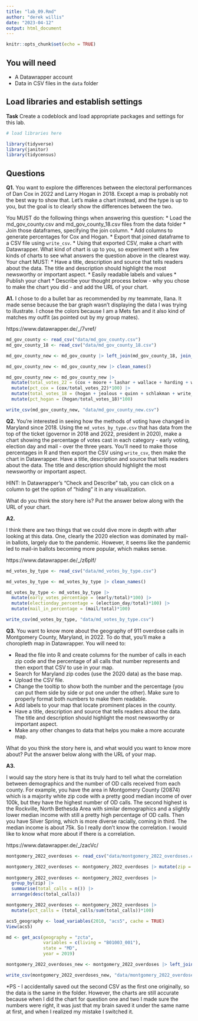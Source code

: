 ```yaml
---
title: "lab_09.Rmd"
author: "derek willis"
date: "2023-04-12"
output: html_document
---
```


```r
knitr::opts_chunk$set(echo = TRUE)
```

## You will need

-   A Datawrapper account
-   Data in CSV files in the `data` folder

## Load libraries and establish settings

**Task** Create a codeblock and load appropriate packages and settings for this lab.

```r
# load libraries here

library(tidyverse)
library(janitor)
library(tidycensus)
```

## Questions

**Q1.** You want to explore the differences between the electoral performances of Dan Cox in 2022 and Larry Hogan in 2018. Except a map is probably not the best way to show that. Let's make a chart instead, and the type is up to you, but the goal is to clearly show the differences between the two.

You MUST do the following things when answering this question: \* Load the md_gov_county.csv and md_gov_county_18.csv files from the data folder \* Join those dataframes, specifying the join column. \* Add columns to generate percentages for Cox and Hogan. \* Export that joined dataframe to a CSV file using `write_csv`. \* Using that exported CSV, make a chart with Datawrapper. What kind of chart is up to you, so experiment with a few kinds of charts to see what answers the question above in the clearest way. Your chart MUST: \* Have a title, description and source that tells readers about the data. The title and description should highlight the most newsworthy or important aspect. \* Easily readable labels and values \* Publish your chart \* Describe your thought process below - why you chose to make the chart you did - and add the URL of your chart.

**A1.**
I chose to do a bullet bar as recommended by my teammate, Ilana. It made sense because the bar graph wasn't displaying the data I was trying to illustrate. I chose the colors because I am a Mets fan and it also kind of matches my outfit (as pointed out by my group mates).

https://www.datawrapper.de/_/7vref/

```r
md_gov_county <- read_csv("data/md_gov_county.csv")
md_gov_county_18 <- read_csv("data/md_gov_county_18.csv")

md_gov_county_new <- md_gov_county |> left_join(md_gov_county_18, join_by("GEOID", "County"))

md_gov_county_new <- md_gov_county_new |> clean_names()

md_gov_county_new <- md_gov_county_new |> 
  mutate(total_votes_22 = (cox + moore + lashar + wallace + harding + write_ins_x)) |>
  mutate(pct_cox = (cox/total_votes_22)*100) |>
  mutate(total_votes_18 = (hogan + jealous + quinn + schlakman + write_ins_y)) |>
  mutate(pct_hogan = (hogan/total_votes_18)*100)

write_csv(md_gov_county_new, "data/md_gov_county_new.csv")


```

**Q2.** You're interested in seeing how the methods of voting have changed in Maryland since 2018. Using the `md_votes_by_type.csv` that has data from the top of the ticket (governor in 2018 and 2022, president in 2020), make a chart showing the percentage of votes cast in each category - early voting, election day and mail - over the three years. You'll need to make those percentages in R and then export the CSV using `write_csv`, then make the chart in Datawrapper. Have a title, description and source that tells readers about the data. The title and description should highlight the most newsworthy or important aspect.

HINT: In Datawrapper's "Check and Describe" tab, you can click on a column to get the option of "hiding" it in any visualization.

What do you think the story here is? Put the answer below along with the URL of your chart.

**A2.**

I think there are two things that we could dive more in depth with after looking at this data. One, clearly the 2020 election was dominated by mail-in ballots, largely due to the pandemic. However, it seems like the pandemic led to mail-in ballots becoming more popular, which makes sense. 

https://www.datawrapper.de/_/z6pIf/

```r
md_votes_by_type <- read_csv("data/md_votes_by_type.csv") 

md_votes_by_type <- md_votes_by_type |> clean_names()

md_votes_by_type <- md_votes_by_type |>
  mutate(early_votes_percentage = (early/total)*100) |>
  mutate(electionday_percentage = (election_day/total)*100) |>
  mutate(mail_in_percentage = (mail/total)*100)

write_csv(md_votes_by_type, "data/md_votes_by_type.csv")
```

**Q3.** You want to know more about the geography of 911 overdose calls in Montgomery County, Maryland, in 2022. To do that, you'll make a choropleth map in Datawrapper. You will need to:

-   Read the file into R and create columns for the number of calls in each zip code and the percentage of all calls that number represents and then export that CSV to use in your map.
-   Search for Maryland zip codes (use the 2020 data) as the base map.
-   Upload the CSV file.
-   Change the tooltip to show both the number and the percentage (you can put them side by side or put one under the other). Make sure to properly format both numbers to make them readable.
-   Add labels to your map that locate prominent places in the county.
-   Have a title, description and source that tells readers about the data. The title and description should highlight the most newsworthy or important aspect.
-   Make any other changes to data that helps you make a more accurate map.

What do you think the story here is, and what would you want to know more about? Put the answer below along with the URL of your map.

**A3.**

I would say the story here is that its truly hard to tell what the correlation between demographics and the number of OD calls received from each county. For example, you have the area in Montgomery County (20874) which is a majority white zip code with a pretty good median income of over 100k, but they have the highest number of OD calls. The second highest is the Rockville, North Bethesda Area with similar demographics and a slightly lower median income with still a pretty high percentage of OD calls. Then you have Silver Spring, which is more diverse racially, coming in third. The median income is about 75k. So I really don't know the correlation. I would like to know what more about if there is a correlation. 

https://www.datawrapper.de/_/zacVc/

```r
montgomery_2022_overdoses <- read_csv("data/montgomery_2022_overdoses.csv")

montgomery_2022_overdoses <- montgomery_2022_overdoses |> mutate(zip = as.character(zip))
  
montgomery_2022_overdoses <- montgomery_2022_overdoses |>
  group_by(zip) |>
  summarise(total_calls = n()) |>
  arrange(desc(total_calls))

montgomery_2022_overdoses <- montgomery_2022_overdoses |>
  mutate(pct_calls = (total_calls/sum(total_calls))*100) 

acs5_geography <- load_variables(2010, "acs5", cache = TRUE)
View(acs5)

md <- get_acs(geography = "zcta",
              variables = c(living = "B01003_001"),
              state = "MD",
              year = 2019)

montgomery_2022_overdoses_new <- montgomery_2022_overdoses |> left_join(md, by=c('zip' = 'GEOID'))

write_csv(montgomery_2022_overdoses_new, "data/montgomery_2022_overdoses_new.csv")
```
*PS - I accidentally saved out the second CSV as the first one originally, so the data is the same in the folder. However, the charts are still accurate because when I did the chart for question one and two I made sure the numbers were right, it was just that my brain saved it under the same name at first, and when I realized my mistake I switched it.